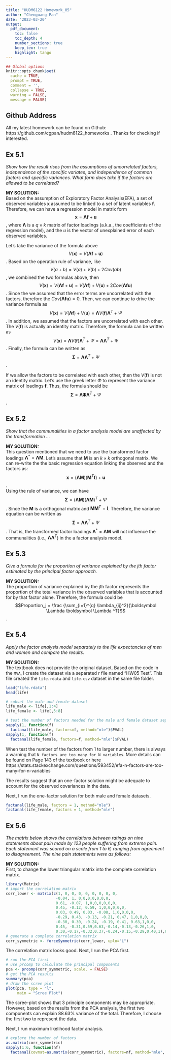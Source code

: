 ```yaml
---
title: "HUDM6122 Homework_05"
author: "Chenguang Pan"
date: "2023-03-20"
output:
  pdf_document:
    toc: false
    toc_depth: 4
    number_sections: true
    keep_tex: true
    highlight: tango
---
```


```r
## Global options
knitr::opts_chunk$set(
  cache = TRUE,
  prompt = TRUE,
  comment = '',
  collapse = TRUE,
  warning = FALSE,
  message = FALSE)
```   

## Github Address  
All my latest homework can be found on Github: https://github.com/cgpan/hudm6122_homeworks . Thanks for checking if interested.


## Ex 5.1  
*Show how the result rises from the assumptions of uncorrelated factors, independence of the specific variates, and independence of common factors and specific variances. What form does take if the factors are allowed to be correlated?*  
  
  
**MY SOLUTION:**   
Based on the assumption of Exploratory Factor Analysis(EFA), a set of observed variables **x** assumed to be linked to a set of latent variables **f**. Therefore, we can have a regression model in matrix form $$\boldsymbol x=\boldsymbol\Lambda \boldsymbol f + \boldsymbol u$$, where $\boldsymbol \Lambda$ is a $q \times k$ matrix of factor loadings (a.k.a., the coefficients of the regression model), and the *u* is the vector of unexplained error of each observed variables.  

Let's take the variance of the formula above $$V(\boldsymbol x) = V(\boldsymbol\Lambda \boldsymbol f + \boldsymbol u)$$. Based on the operation rule of variance, like $$V(a+b)= V(a) + V(b) + 2Cov(ab)$$, we combined the two formulas above, then $$V(\boldsymbol x) = V(\boldsymbol\Lambda \boldsymbol f + \boldsymbol u) = V(\boldsymbol\Lambda \boldsymbol f) + V(\boldsymbol u) + 2 Cov(\boldsymbol\Lambda \boldsymbol f \boldsymbol u)$$. Since the we assumed that the error terms are uncorrelated with the factors, therefore the $Cov(\boldsymbol\Lambda \boldsymbol f \boldsymbol u)=0$. Then, we can continue to drive the variance formula as $$V(\boldsymbol x) = V(\boldsymbol\Lambda \boldsymbol f) + V(\boldsymbol u) = \boldsymbol\Lambda V(\boldsymbol f) \boldsymbol\Lambda^T + \Psi$$. In addition, we assumed that the factors are uncorrelated with each other. The $V(\boldsymbol f)$ is actually an identity matrix. Therefore, the formula can be written as $$V(\boldsymbol x) = \boldsymbol\Lambda V(\boldsymbol f) \boldsymbol\Lambda^T + \Psi = \boldsymbol\Lambda \boldsymbol\Lambda^T + \Psi$$. Finally, the formula can be written as $$\boldsymbol \Sigma = \boldsymbol\Lambda \boldsymbol\Lambda^T + \Psi$$.  

If we allow the factors to be correlated with each other, then the $V(\boldsymbol f)$ is not an identity matrix. Let's use the greek letter $\Phi$ to represent the variance matrix of loadings **f**. Thus, the formula should be $$\boldsymbol \Sigma = \boldsymbol\Lambda \boldsymbol \Phi \boldsymbol\Lambda^T + \Psi$$.  

## Ex 5.2  
*Show that the communalities in a factor analysis model are unaffected by the transformation ...*  
  
**MY SOLUTION:**   
This question mentioned that we need to use the transformed factor loadings $\boldsymbol \Lambda ^* = \boldsymbol \Lambda \boldsymbol M$. Let's assume that $\boldsymbol M$ is an $k \times k$ orthogonal matrix. We can re-write the the basic regression equation linking the observed and the factors as: $$\boldsymbol x=(\boldsymbol\Lambda \boldsymbol M)( \boldsymbol M^T \boldsymbol f) + \boldsymbol u$$.   
Using the rule of variance, we can have $$\boldsymbol \Sigma = (\boldsymbol\Lambda \boldsymbol M)(\boldsymbol\Lambda \boldsymbol M)^T + \Psi$$. Since the $\boldsymbol M$ is a orthogonal matrix and $\boldsymbol M \boldsymbol M^T = \boldsymbol I$. Therefore, the variance equation can be written as  $$\boldsymbol \Sigma = \boldsymbol\Lambda \boldsymbol\Lambda^T + \Psi$$. That is, the transformed factor loadings $\boldsymbol \Lambda ^* = \boldsymbol \Lambda \boldsymbol M$ will not influence the communalities (i.e., $\boldsymbol\Lambda \boldsymbol\Lambda^T$) in the a factor analysis model.  


## Ex 5.3    
*Give a formula for the proportion of variance explained by the jth factor estimated by the principal factor approach.*  
  
**MY SOLUTION:**   
The proportion of variance explained by the jth factor represents the proportion of the total variance in the observed variables that is accounted for by that factor alone. Therefore, the formula could be $$Proportion_j = \frac {\sum_{i=1}^{q} \lambda_{ij}^2}{\boldsymbol \Lambda \boldsymbol \Lambda ^T}$$.  

## Ex 5.4    
*Apply the factor analysis model separately to the life expectancies of men and women and compare the results.*  
  
**MY SOLUTION:**   
The textbook does not provide the original dataset. Based on the code in the `MVA`, I create the dataset via a separated r file named "HW05 Test". This file created the `life.rdata` and `life.csv` dataset in the same file folder. 
```r
load("life.rdata")
head(life)

# subset the male and female dataset
life_male <- life[,1:4]
life_female <- life[,5:8]

# test the number of factors needed for the male and female dataset separately
sapply(1, function(f)
  factanal(life_male, factors=f, method="mle")$PVAL)
sapply(1, function(f)
  factanal(life_female, factors=f, method="mle")$PVAL)
```

When test the number of the factors from 1 to larger number, there is always a warning that `N factors are too many for N variables`. More details can be found on Page 143 of the textbook or here https://stats.stackexchange.com/questions/593452/efa-n-factors-are-too-many-for-n-variables

The results suggest that an one-factor solution might be adequate to account for the observed covariances in the data.   

Next, I run the one-factor solution for both male and female datasets.
```r
factanal(life_male, factors = 1, method="mle")
factanal(life_female, factors = 1, method="mle")
```


## Ex 5.6    
*The matrix below shows the correlations between ratings on nine statements about pain made by 123 people suffering from extreme pain. Each statement was scored on a scale from 1 to 6, ranging from agreement to disagreement. The nine pain statements were as follows:*  
  
**MY SOLUTION:**  
First, to change the lower triangular matrix into the complete correlation matrix.
```r
library(Matrix)
# import the correlation matrix
corr_lower <- matrix(c(1, 0, 0, 0, 0, 0, 0, 0, 0,
                      -0.04, 1, 0,0,0,0,0,0,0,
                      0.61, -0.07, 1,0,0,0,0,0,0,
                      0.45, -0.12, 0.59, 1,0,0,0,0,0,
                      0.03, 0.49, 0.03, -0.08, 1,0,0,0,0,
                      -0.29, 0.43, -0.13, -0.21, 0.47, 1,0,0,0,
                      -0.30, 0.30, -0.24, -0.19, 0.41, 0.63,1,0,0, 
                      0.45, -0.31,0.59,0.63,-0.14,-0.13,-0.26,1,0,
                      0.30,-0.17,-0.32,0.37,-0.24,-0.15,-0.29,0.40,1),9,9, byrow = T)
# generate a complete correlation matrix
corr_symmetric <- forceSymmetric(corr_lower, uplo="L")
```   
The correlation matrix looks good. Next, I run the PCA first.  
```r
# run the PCA first
# use prcomp to calculate the principal components
pca <- prcomp(corr_symmetric, scale. = FALSE)
# get the PCA results
summary(pca)
# draw the scree plot 
plot(pca, type = "l", 
     main = "Scree Plot")
```  
The scree-plot shows that 3 principle components may be appropriate. However, based on the results from the PCA analysis, the first two components can explain 88.63% variance of the total. Therefore, I choose the first two to represent the data.  

Next, I run maximum likelihood factor analysis.
```r
# explore the number of factors
as.matrix(corr_symmetric)
sapply(1:6, function(nf)
  factanal(covmat=as.matrix(corr_symmetric), factors=nf, method="mle", n.obs = 123)$PVAL)
```



